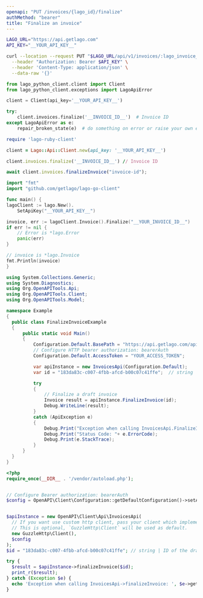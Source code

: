 ```yaml
---
openapi: "PUT /invoices/{lago_id}/finalize"
authMethod: "bearer"
title: "Finalize an invoice"
---
```


<RequestExample>

```bash cURL
LAGO_URL="https://api.getlago.com"
API_KEY="__YOUR_API_KEY__"

curl --location --request PUT "$LAGO_URL/api/v1/invoices/:lago_invoice_id/finalize" \
  --header "Authorization: Bearer $API_KEY" \
  --header 'Content-Type: application/json' \
  --data-raw '{}'
```

```python Python
from lago_python_client.client import Client
from lago_python_client.exceptions import LagoApiError

client = Client(api_key='__YOUR_API_KEY__')

try:
    client.invoices.finalize('__INVOICE_ID__')  # Invoice ID
except LagoApiError as e:
    repair_broken_state(e)  # do something on error or raise your own exception
```

```ruby Ruby
require 'lago-ruby-client'

client = Lago::Api::Client.new(api_key: '__YOUR_API_KEY__')

client.invoices.finalize('__INVOICE_ID__') // Invoice ID
```

```js Javascript
await client.invoices.finalizeInvoice("invoice-id");
```

```go Go
import "fmt"
import "github.com/getlago/lago-go-client"

func main() {
lagoClient := lago.New().
    SetApiKey("__YOUR_API_KEY__")

invoice, err := lagoClient.Invoice().Finalize("__YOUR_INVOICE_ID__")
if err != nil {
    // Error is *lago.Error
    panic(err)
}

// invoice is *lago.Invoice
fmt.Println(invoice)
}
```

```csharp C#
using System.Collections.Generic;
using System.Diagnostics;
using Org.OpenAPITools.Api;
using Org.OpenAPITools.Client;
using Org.OpenAPITools.Model;

namespace Example
{
  public class FinalizeInvoiceExample
  {
      public static void Main()
      {
          Configuration.Default.BasePath = "https://api.getlago.com/api/v1";
          // Configure HTTP bearer authorization: bearerAuth
          Configuration.Default.AccessToken = "YOUR_ACCESS_TOKEN";

          var apiInstance = new InvoicesApi(Configuration.Default);
          var id = "183da83c-c007-4fbb-afcd-b00c07c41ffe";  // string | ID of the draft Lago Invoice

          try
          {
              // Finalize a draft invoice
              Invoice result = apiInstance.FinalizeInvoice(id);
              Debug.WriteLine(result);
          }
          catch (ApiException e)
          {
              Debug.Print("Exception when calling InvoicesApi.FinalizeInvoice: " + e.Message );
              Debug.Print("Status Code: "+ e.ErrorCode);
              Debug.Print(e.StackTrace);
          }
      }
  }
}
```

```php PHP
<?php
require_once(__DIR__ . '/vendor/autoload.php');


// Configure Bearer authorization: bearerAuth
$config = OpenAPI\Client\Configuration::getDefaultConfiguration()->setAccessToken('YOUR_ACCESS_TOKEN');


$apiInstance = new OpenAPI\Client\Api\InvoicesApi(
  // If you want use custom http client, pass your client which implements `GuzzleHttp\ClientInterface`.
  // This is optional, `GuzzleHttp\Client` will be used as default.
  new GuzzleHttp\Client(),
  $config
);
$id = "183da83c-c007-4fbb-afcd-b00c07c41ffe"; // string | ID of the draft Lago Invoice

try {
  $result = $apiInstance->finalizeInvoice($id);
  print_r($result);
} catch (Exception $e) {
  echo 'Exception when calling InvoicesApi->finalizeInvoice: ', $e->getMessage(), PHP_EOL;
}
```

</RequestExample>
